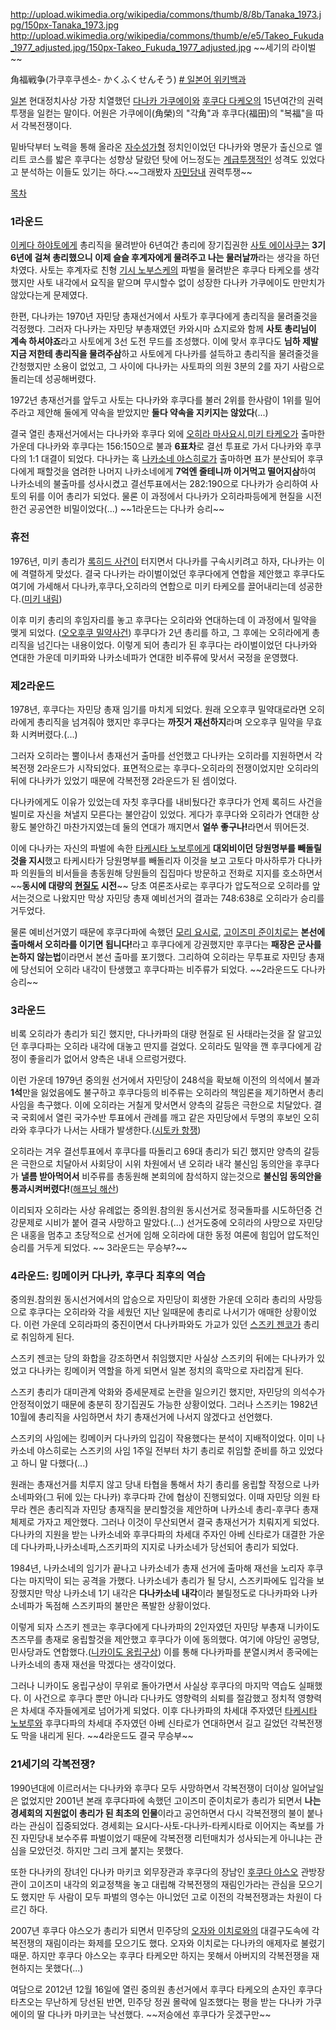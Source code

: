 http://upload.wikimedia.org/wikipedia/commons/thumb/8/8b/Tanaka_1973.jpg/150px-Tanaka_1973.jpg
http://upload.wikimedia.org/wikipedia/commons/thumb/e/e5/Takeo_Fukuda_1977_adjusted.jpg/150px-Takeo_Fukuda_1977_adjusted.jpg
~~세기의 라이벌~~

角福戦争(가쿠후쿠센소- かくふくせんそう) [http://ja.wikipedia.org/wiki/%E8%A7%92%E7%A6%8F%E6%88%A6%E4%BA%89 # 일본어 위키백과]

[[일본]] 현대정치사상 가장 치열했던  [[다나카 가쿠에이]]와 [[후쿠다 다케오]]의 15년여간의 권력투쟁을 일컫는 말이다. 어원은 가쿠에이(角榮)의 "각角"과 후쿠다(福田)의 "복福"을 따서 각복전쟁이다.

밑바닥부터 노력을 통해 올라온 [[자수성가]]형 정치인이었던 다나카와 명문가 출신으로 엘리트 코스를 밟은 후쿠다는 성향상 달랐던 탓에 어느정도는 [[계급투쟁]]적인 성격도 있었다고 분석하는 이들도 있기는 하다.~~그래봤자 [[자민당]]내 권력투쟁~~

[[목차]]

=== 1라운드 ===

[[이케다 하야토]]에게 총리직을 물려받아 6년여간 총리에 장기집권한 [[사토 에이사쿠]]는 '''3기 6년에 걸쳐 총리했으니 이제 슬슬 후계자에게 물려주고 나는 물러날까'''라는 생각을 하던 차였다. 사토는 후계자로 친형 [[기시 노부스케]]의 파벌을 물려받은 후쿠다 타케오를 생각했지만 사토 내각에서 요직을 맡으며 무시할수 없이 성장한 다나카 가쿠에이도 만만치가 않았다는게 문제였다.

한편, 다나카는 1970년 자민당 총재선거에서 사토가 후쿠다에게 총리직을 물려줄것을 걱정했다. 그러자 다나카는 자민당 부총재였던 카와시마 쇼지로와 함께 '''사토 총리님이 계속 하셔야죠'''라고 사토에게 3선 도전 무드를 조성했다. 이에 맞서 후쿠다도 '''님하 제발 지금 저한테 총리직을 물려주삼'''하고 사토에게 다나카를 설득하고 총리직을 물려줄것을 간청했지만 소용이 없었고, 그 사이에 다나카는 사토파의 의원 3분의 2를 자기 사람으로 돌리는데 성공해버렸다.

1972년 총재선거를 앞두고 사토는 다나카와 후쿠다를 불러 2위를 한사람이 1위를 밀어주라고 제안해 둘에게 약속을 받았지만 '''둘다 약속을 지키지는 않았다'''(...)

결국 열린 총재선거에서는 다나카와 후쿠다 외에 [[오히라 마사요시]],[[미키 타케오]]가 출마한 가운데 다나카와 후쿠다는 156:150으로 불과 '''6표차'''로 결선 투표로 가서 다나카와 후쿠다의 1:1 대결이 되었다. 다나카는 혹 [[나카소네 야스히로]]가 출마하면 표가 분산되어 후쿠다에게 패할것을 염려한 나머지 나카소네에게 '''7억엔 줄테니까 이거먹고 떨어지삼'''하여 나카소네의 불출마를 성사시켰고 결선투표에서는 282:190으로 다나카가 승리하여 사토의 뒤를 이어 총리가 되었다. 물론 이 과정에서 다나카가 오히라파등에게 현질을 시전한건 공공연한 비밀이었다(...) ~~1라운드는 다나카 승리~~

=== 휴전 ===

1976년, 미키 총리가 [[록히드 사건]]이 터지면서 다나카를 구속시키려고 하자, 다나카는 이에 격렬하게 맞섰다. 결국 다나카는 라이벌이었던 후쿠다에게 연합을 제안했고 후쿠다도 여기에 가세해서 다나카,후쿠다,오히라의 연합으로 미키 타케오를 끌어내리는데 성공한다.([[미키 내림]])

이후 미키 총리의 후임자리를 놓고 후쿠다는 오히라와 연대하는데 이 과정에서 밀약을 맺게 되었다. ([[오오후쿠 밀약사건]]) 후쿠다가 2년 총리를 하고, 그 후에는 오히라에게 총리직을 넘긴다는 내용이었다. 이렇게 되어 총리가 된 후쿠다는 라이벌이었던 다나카와 연대한 가운데 미키파와 나카소네파가 연대한 비주류에 맞서서 국정을 운영했다.

=== 제2라운드 ===

1978년, 후쿠다는 자민당 총재 임기를 마치게 되었다. 원래 오오후쿠 밀약대로라면 오히라에게 총리직을 넘겨줘야 했지만 후쿠다는 '''까짓거 재선하지'''라며 오오후쿠 밀약을 무효화 시켜버렸다.(...)

그러자 오히라는 뿔이나서 총재선거 출마를 선언했고 다나카는 오히라를 지원하면서 각복전쟁 2라운드가 시작되었다. 표면적으로는 후쿠다-오히라의 전쟁이었지만 오히라의 뒤에 다나카가 있었기 때문에 각복전쟁 2라운드가 된 셈이었다.

다나카에게도 이유가 있었는데 자칫 후쿠다를 내비뒀다간 후쿠다가 언제 록히드 사건을 빌미로 자신을 쳐낼지 모른다는 불안감이 있었다. 게다가 후쿠다와 오히라가 연대한 상황도 불안하긴 마찬가지였는데 둘의 연대가 깨지면서 '''얼쑤 좋구나!'''라면서 뛰어든것.

이에 다나카는 자신의 파벌에 속한 [[타케시타 노보루]]에게 '''대외비이던 당원명부를 빼돌릴것을 지시'''했고 타케시타가 당원명부를 빼돌리자 이것을 보고 고토다 마사하루가 다나카파 의원들의 비서들을 총동원해 당원들의 집집마다 방문하고 전화로 지지를 호소하면서~~'''동시에 대량의 [[현질]]도 시전'''~~ 당초 여론조사로는 후쿠다가 압도적으로 오히라를 앞서는것으로 나왔지만 막상 자민당 총재 예비선거의 결과는 748:638로 오히라가 승리를 거두었다.

물론 예비선거였기 때문에 후쿠다파에 속했던 [[모리 요시로]], [[고이즈미 준이치로]]는 '''본선에 출마해서 오히라를 이기면 됩니다!'''라고 후쿠다에게 강권했지만 후쿠다는 '''패장은 군사를 논하지 않는법'''이라면서 본선 출마를 포기했다. 그리하여 오히라는 무투표로 자민당 총재에 당선되어 오히라 내각이 탄생했고 후쿠다파는 비주류가 되었다. ~~2라운드도 다나카 승리~~

=== 3라운드 ===

비록 오히라가 총리가 되긴 했지만, 다나카파의 대량 현질로 된 사태라는것을 잘 알고있던 후쿠다파는 오히라 내각에 대놓고 딴지를 걸었다. 오히라도 밀약을 깬 후쿠다에게 감정이 좋을리가 없어서 양측은 내내 으르렁거렸다.

이런 가운데 1979년 중의원 선거에서 자민당이 248석을 확보해 이전의 의석에서 불과 '''1석'''만을 잃었음에도 불구하고 후쿠다등의 비주류는 오히라의 책임론을 제기하면서 총리 사임을 촉구했다. 이에 오히라는 거칠게 맞서면서 양측의 갈등은 극한으로 치달았다. 결국 국회에서 열린 국가수반 투표에서 관례를 깨고 같은 자민당에서 두명의 후보인 오히라와 후쿠다가 나서는 사태가 발생한다.([[시토카 항쟁]])

오히라는 겨우 결선투표에서 후쿠다를 따돌리고 69대 총리가 되긴 했지만 양측의 갈등은 극한으로 치달아서 사회당이 시위 차원에서 낸 오히라 내각 불신임 동의안을 후쿠다가 '''낼름 받아먹어서''' 비주류를 총동원해 본회의에 참석하지 않는것으로 '''불신임 동의안을 통과시켜버렸다!'''([[해프닝 해산]])

이리되자 오히라는 사상 유례없는 중의원.참의원 동시선거로 정국돌파를 시도하던중 건강문제로 시비가 붙어 결국 사망하고 말았다.(...) 선거도중에 오히라의 사망으로 자민당은 내홍을 멈추고 초당적으로 선거에 임해 오히라에 대한 동정 여론에 힘입어 압도적인 승리를 거두게 되었다.  ~~ 3라운드는 무승부?~~

=== 4라운드: 킹메이커 다나카, 후쿠다 최후의 역습 ===

중의원.참의원 동시선거에서의 압승으로 자민당이 회생한 가운데 오히라 총리의 사망등으로 후쿠다는 오히라와 각을 세웠던 지난 일때문에 총리로 나서기가 애매한 상황이었다. 이런 가운데 오히라파의 중진이면서 다나카파와도 가교가 있던 [[스즈키 젠코]]가 총리로 취임하게 된다.

스즈키 젠코는 당의 화합을 강조하면서 취임했지만 사실상 스즈키의 뒤에는 다나카가 있었고 다나카는 킹메이커 역할을 하게 되면서 일본 정치의 흑막으로 자리잡게 된다. 

스즈키 총리가 대미관계 악화와 증세문제로 논란을 일으키긴 했지만, 자민당의 의석수가 안정적이었기 때문에 충분히 장기집권도 가능한 상황이었다. 그러나 스즈키는 1982년 10월에 총리직을 사임하면서 차기 총재선거에 나서지 않겠다고 선언했다.

스즈키의 사임에는 킹메이커 다나카의 입김이 작용했다는 분석이 지배적이었다. 이미 나카소네 야스히로는 스즈키의 사임 1주일 전부터 차기 총리로 취임할 준비를 하고 있었다고 하니 말 다했다(...) 

원래는 총재선거를 치루지 않고 당내 타협을 통해서 차기 총리를 옹립할 작정으로 나카소네파와(그 뒤에 있는 다나카) 후쿠다파 간에 협상이 진행되었다. 이때 자민당 의원 타무라 켄은 총리직과 자민당 총재직을 분리할것을 제안하며 나카소네 총리-후쿠다 총재 체제로 가자고 제안했다. 그러나 이것이 무산되면서 결국 총재선거가 치뤄지게 되었다. 다나카의 지원을 받는 나카소네와 후쿠다파의 차세대 주자인 아베 신타로가 대결한 가운데 다나카파,나카소네파,스즈키파의 지지로 나카소네가 당선되어 총리가 되었다.

1984년, 나카소네의 임기가 끝나고 나카소네가 총재 선거에 출마해 재선을 노리자 후쿠다는 마지막이 되는 공격을 가했다. 나카소네가 총리가 될 당시, 스즈키파에도 입각을 보장했지만 막상 나카소네 1기 내각은 '''다나카소네 내각'''이라 불릴정도로 다나카파와 나카소네파가 독점해 스즈키파의 불만은 폭발한 상황이었다. 

이렇게 되자 스즈키 젠코는 후쿠다에게 다나카파의 2인자였던 자민당 부총재 니카이도 츠즈무를 총재로 옹립할것을 제안했고 후쿠다가 이에 동의했다. 여기에 야당인 공명당,민사당과도 연합했다.([[니카이도 옹립구상]]) 이를 통해 다나카파를 분열시켜서 종국에는 나카소네의 총재 재선을 막겠다는 생각이었다.

그러나 니카이도 옹립구상이 무위로 돌아가면서 사실상 후쿠다의 마지막 역습도 실패했다. 이 사건으로 후쿠다 뿐만 아니라 다나카도 영향력의 쇠퇴를 절감했고 정치적 영향력은 차세대 주자들에게로 넘어가게 되었다. 이후 다나카파의 차세대 주자였던 [[타케시타 노보루]]와 후쿠다파의 차세대 주자였던 아베 신타로가 연대하면서 길고 길었던 각복전쟁도 막을 내리게 된다. ~~4라운드도 결국 무승부~~

=== 21세기의 각복전쟁? ===

1990년대에 이르러서는 다나카와 후쿠다 모두 사망하면서 각복전쟁이 더이상 일어날일은 없었지만 2001년 본래 후쿠다파에 속했던 고이즈미 준이치로가 총리가 되면서 '''나는 경세회의 지원없이 총리가 된 최초의 인물'''이라고 공언하면서 다시 각복전쟁의 불이 붙나라는 관심이 집중되었다. 경세회는 요시다-사토-다나카-타케시타로 이어지는 족보를 가진 자민당내 보수주류 파벌이었기 때문에 각복전쟁 리턴매치가 성사되는게 아니냐는 관심을 모았던것. 하지만 그리 크게 붙지는 못했다.

또한 다나카의 장녀인 다나카 마키코 외무장관과 후쿠다의 장남인 [[후쿠다 야스오]] 관방장관이 고이즈미 내각의 외교정책을 놓고 대립해 각복전쟁의 재림인가라는 관심을 모으기도 했지만 두 사람이 모두 파벌의 영수는 아니었던 고로 이전의 각복전쟁과는 차원이 다르긴 하다.

2007년 후쿠다 야스오가 총리가 되면서 민주당의 [[오자와 이치로]]와의 대결구도속에 각복전쟁의 재림이라는 화제를 모으기도 했다. 오자와 이치로는 다나카의 애제자로 불렸기 때문. 하지만 후쿠다 야스오는 후쿠다 타케오만 하지는 못해서 아버지의 각복전쟁을 재현하지는 못했다(...) 

여담으로 2012년 12월 16일에 열린 중의원 총선거에서 후쿠다 타케오의 손자인 후쿠다 타츠오는 무난하게 당선된 반면, 민주당 정권 몰락에 일조했다는 평을 받는 다나카 가쿠에이의 딸 다나카 마키코는 낙선했다. ~~저승에선 후쿠다가 웃겠구만~~
